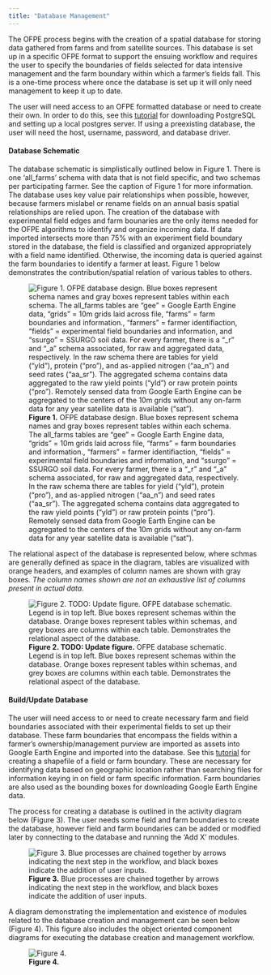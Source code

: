 ```yaml
---
title: "Database Management"
---
```

The OFPE process begins with the creation of a spatial database for storing data gathered from farms and from satellite sources. This database is set up in  a specific OFPE format to support the ensuing workflow and requires the user to specify the boundaries of fields selected for data intensive management and the farm boundary within which a farmer's fields fall. This is a one-time process where once the database is set up it will only need management to keep it up to date.

The user will need access to an OFPE formatted database or need to create their own. In order to do this, see this [tutorial](postgres_setup.html) for downloading PostgreSQL and setting up a local postgres server. If using a preexisting database, the user will need the host, username, password, and database driver.

#### Database Schematic
The database schematic is simplistically outlined below in Figure 1. There is one 'all_farms' schema with data that is not field specific, and two schemas per participating farmer. See the caption of Figure 1 for more information. The database uses key value pair relationships when possible, however, because farmers mislabel or rename fields on an annual basis spatial relationships are relied upon. The creation of the database with experimental field edges and farm bounaries are the only items needed for the OFPE algorithms to identify and organize incoming data. If data imported intersects more than 75% with an experiment field boundary stored in the database, the field is classified and organized appropriately with a field name identified. Otherwise, the incoming data is queried against the farm boundaries to identify a farmer at least. Figure 1 below demonstrates the contribution/spatial relation of various tables to others.

![**Figure 1.** OFPE database design. Blue boxes represent schema names and gray boxes represent tables within each schema. The all_farms tables are "gee" = Google Earth Engine data, "grids" = 10m grids laid across file, "farms" = farm boundaries and information., "farmers" = farmer identifiaction, "fields" = experimental field boundaries and information, and "ssurgo" = SSURGO soil data. For every farmer, there is a "_r" and "_a" schema associated, for raw and aggregated data, respectively. In the raw schema there are tables for yield ("yld"), protein ("pro"), and as-applied nitrogen ("aa_n") and seed rates ("aa_sr"). The aggregated schema contains data aggregated to the raw yield points ("yld") or raw protein points ("pro"). Remotely sensed data from Google Earth Engine can be aggregated to the centers of the 10m grids without any on-farm data for any year satellite data is available ("sat").](diagrams/ofpe_db_schema_intxn.png)


The relational aspect of the database is represented below, where schmas are generally defined as space in the diagram, tables are visualized with orange headers, and examples of column names are shown with gray boxes. *The column names shown are not an exhaustive list of columns present in actual data.*

![**Figure 2. TODO: Update figure.** OFPE database schematic. Legend is in top left. Blue boxes represent schemas within the database. Orange boxes represent tables within schemas, and grey boxes are columns within each table. Demonstrates the relational aspect of the database.](diagrams/ofpe_db_schema.png)

#### Build/Update Database
The user will need access to or need to create necessary farm and field boundaries associated with their experimental fields to set up their database. These farm boundaries that encompass the fields within a farmer's ownership/management purview are imported as assets into Google Earth Engine and imported into the database. See this [tutorial](create_shp_qgis.html) for creating a shapefile of a field or farm boundary. These are necessary for identifying data based on geographic location rather than searching files for information keying in on field or farm specific information. Farm boundaries are also used as the bounding boxes for downloading Google Earth Engine data.

The process for creating a database is outlined in the activity diagram below (Figure 3). The user needs some field and farm boundaries to create the database, however field and farm boundaries can be added or modified later by connecting to the database and running the 'Add X' modules.

![**Figure 3.** Blue processes are chained together by arrows indicating the next step in the workflow, and black boxes indicate the addition of user inputs.](diagrams/ofpe_db_mgmt.png)


A diagram demonstrating the implementation and existence of modules related to the database creation and management can be seen below (Figure 4). This figure also includes the object oriented component diagrams for executing the database creation and management workflow.

![**Figure 4.**](diagrams/)

